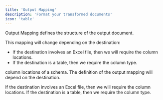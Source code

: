 ```yaml
---
title: 'Output Mapping'
description: 'Format your transformed documents'
icon: 'table'
---
```


Output Mapping defines the structure of the output document.

This mapping will change depending on the destination:
- If the destination involves an Excel file, then we will require the column locations.
- If the destination is a table, then we require the column type.


column locations of a schema. The definition of the output mapping will depend on the destination.

If the destination involves an Excel file, then we will require the column locations. If the destination is a table, then we require the column type.

